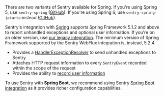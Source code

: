 <Alert>

There are two variants of Sentry available for Spring. If you're using Spring 5, use `sentry-spring` ([GitHub](https://github.com/getsentry/sentry-java/tree/master/sentry-spring)). If you're using Spring 6, use `sentry-spring-jakarta` instead ([GitHub](https://github.com/getsentry/sentry-java/tree/master/sentry-spring-jakarta)).

Sentry's integration with [Spring](https://spring.io/projects/spring-framework) supports Spring Framework 5.1.2 and above to report unhandled exceptions and optional user information. If you're on an older version, use [our legacy integration](/platforms/java/legacy/spring/).
The minimum version of Spring Framework supported by the Sentry WebFlux integration is, instead, 5.2.4.

- Provides a [HandlerExceptionResolver](https://docs.spring.io/spring/docs/4.3.9.RELEASE/javadoc-api/org/springframework/web/servlet/HandlerExceptionResolver.html) to send unhandled exceptions to Sentry
- Attaches HTTP request information to every `SentryEvent` recorded within the scope of the request
- Provides the ability to [record user information](/platforms/java/guides/spring/advanced-usage/)

To use Sentry with <strong>Spring Boot</strong>, we recommend using Sentry [Spring Boot integration](/platforms/java/guides/spring-boot) as it provides richer configuration capabilities.

</Alert>
